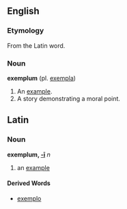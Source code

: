 ==English==
===Etymology===
From the Latin word.
===Noun===
'''exemplum''' (pl. [[exempla]])
#An [[example]].
#A story demonstrating a moral point.
==Latin==
===Noun===
'''exemplum, [[Wiktionary Appendix:Latin third declension|-ī]]''' ''n''

#an [[example]]
====Derived Words====
*[[exemplo]]